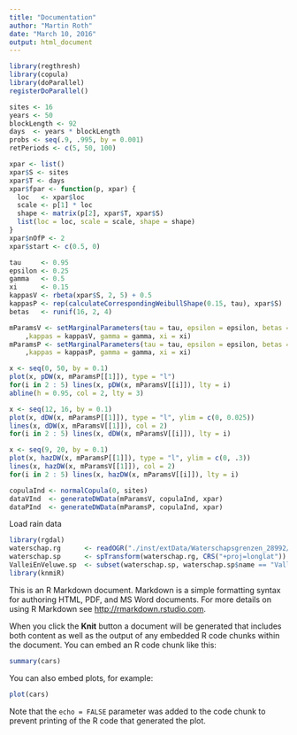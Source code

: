 ```yaml
---
title: "Documentation"
author: "Martin Roth"
date: "March 10, 2016"
output: html_document
---
```



```r
library(regthresh)
library(copula)
library(doParallel)
registerDoParallel()
```

```r
sites <- 16
years <- 50
blockLength <- 92
days  <- years * blockLength
probs <- seq(.9, .995, by = 0.001)
retPeriods <- c(5, 50, 100)
```

```r
xpar <- list()
xpar$S <- sites
xpar$T <- days
xpar$fpar <- function(p, xpar) {
  loc   <- xpar$loc
  scale <- p[1] * loc
  shape <- matrix(p[2], xpar$T, xpar$S)
  list(loc = loc, scale = scale, shape = shape)
}
xpar$nOfP <- 2
xpar$start <- c(0.5, 0)
```

```r
tau     <- 0.95
epsilon <- 0.25 
gamma   <- 0.5
xi      <- 0.15
kappasV <- rbeta(xpar$S, 2, 5) + 0.5
kappasP <- rep(calculateCorrespondingWeibullShape(0.15, tau), xpar$S)
betas   <- runif(16, 2, 4)

mParamsV <- setMarginalParameters(tau = tau, epsilon = epsilon, betas = betas
    ,kappas = kappasV, gamma = gamma, xi = xi) 
mParamsP <- setMarginalParameters(tau = tau, epsilon = epsilon, betas = betas
    ,kappas = kappasP, gamma = gamma, xi = xi)
```

```r
x <- seq(0, 50, by = 0.1)
plot(x, pDW(x, mParamsP[[1]]), type = "l")
for(i in 2 : 5) lines(x, pDW(x, mParamsV[[i]]), lty = i)
abline(h = 0.95, col = 2, lty = 3)

x <- seq(12, 16, by = 0.1)
plot(x, dDW(x, mParamsP[[1]]), type = "l", ylim = c(0, 0.025))
lines(x, dDW(x, mParamsV[[1]]), col = 2)
for(i in 2 : 5) lines(x, dDW(x, mParamsV[[i]]), lty = i)

x <- seq(9, 20, by = 0.1)
plot(x, hazDW(x, mParamsP[[1]]), type = "l", ylim = c(0, .3))
lines(x, hazDW(x, mParamsV[[1]]), col = 2)
for(i in 2 : 5) lines(x, hazDW(x, mParamsV[[i]]), lty = i)
```

```r
copulaInd <- normalCopula(0, sites)
dataVInd  <- generateDWData(mParamsV, copulaInd, xpar)
dataPInd  <- generateDWData(mParamsP, copulaInd, xpar)
```

Load rain data
```r
library(rgdal)
waterschap.rg      <- readOGR("./inst/extData/Waterschapsgrenzen_28992/","AU_AdministrativeUnitPolygon")
waterschap.sp      <- spTransform(waterschap.rg, CRS("+proj=longlat"))
ValleiEnVeluwe.sp  <- subset(waterschap.sp, waterschap.sp$name == "Vallei & Veluwe")
library(knmiR)
```

This is an R Markdown document. Markdown is a simple formatting syntax for authoring HTML, PDF, and MS Word documents. For more details on using R Markdown see <http://rmarkdown.rstudio.com>.

When you click the **Knit** button a document will be generated that includes both content as well as the output of any embedded R code chunks within the document. You can embed an R code chunk like this:

```r
summary(cars)
```

You can also embed plots, for example:

```r
plot(cars)
```

Note that the `echo = FALSE` parameter was added to the code chunk to prevent printing of the R code that generated the plot.
